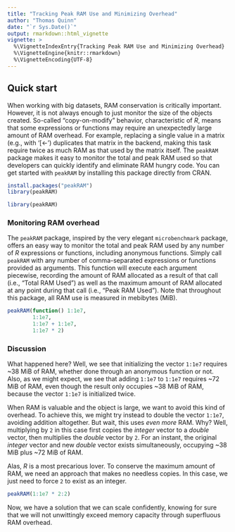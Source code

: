 ```yaml
---
title: "Tracking Peak RAM Use and Minimizing Overhead"
author: "Thomas Quinn"
date: "`r Sys.Date()`"
output: rmarkdown::html_vignette
vignette: >
  %\VignetteIndexEntry{Tracking Peak RAM Use and Minimizing Overhead}
  %\VignetteEngine{knitr::rmarkdown}
  %\VignetteEncoding{UTF-8}
---
```


## Quick start

When working with big datasets, RAM conservation is critically important. However, it is not always enough to just monitor the size of the objects created. So-called "copy-on-modify" behavior, characteristic of *R*, means that some expressions or functions may require an unexpectedly large amount of RAM overhead. For example, replacing a single value in a matrix (e.g., with '[<-') duplicates that matrix in the backend, making this task require twice as much RAM as that used by the matrix itself. The `peakRAM` package makes it easy to monitor the total and peak RAM used so that developers can quickly identify and eliminate RAM hungry code. You can get started with `peakRAM` by installing this package directly from CRAN.

```r
install.packages("peakRAM")
library(peakRAM)
```

```r
library(peakRAM)
```

### Monitoring RAM overhead

The `peakRAM` package, inspired by the very elegant `microbenchmark` package, offers an easy way to monitor the total and peak RAM used by any number of *R* expressions or functions, including anonymous functions. Simply call `peakRAM` with any number of comma-separated expressions or functions provided as arguments. This function will execute each argument piecewise, recording the amount of RAM allocated as a result of that call (i.e., "Total RAM Used") as well as the maximum amount of RAM allocated at any point during that call (i.e., "Peak RAM Used"). Note that throughout this package, all RAM use is measured in mebibytes (MiB).

```r
peakRAM(function() 1:1e7,
        1:1e7,
        1:1e7 + 1:1e7,
        1:1e7 * 2)
```

### Discussion

What happened here? Well, we see that initializing the vector `1:1e7` requires ~38 MiB of RAM, whether done through an anonymous function or not. Also, as we might expect, we see that adding `1:1e7` to `1:1e7` requires ~72 MiB of RAM, even though the result only occupies ~38 MiB of RAM, because the vector `1:1e7` is initialized twice.

When RAM is valuable and the object is large, we want to avoid this kind of overhead. To achieve this, we might try instead to double the vector `1:1e7`, avoiding addition altogether. But wait, this uses *even more* RAM. Why? Well, multiplying by `2` in this case first copies the *integer* vector to a *double* vector, then multiplies the *double* vector by `2`. For an instant, the original *integer* vector and new *double* vector exists simultaneously, occupying ~38 MiB plus ~72 MiB of RAM.

Alas, *R* is a most precarious lover. To conserve the maximum amount of RAM, we need an approach that makes no needless copies. In this case, we just need to force `2` to exist as an integer.

```r
peakRAM(1:1e7 * 2:2)
```

Now, we have a solution that we can scale confidently, knowing for sure that we will not unwittingly exceed memory capacity through superfluous RAM overhead.
